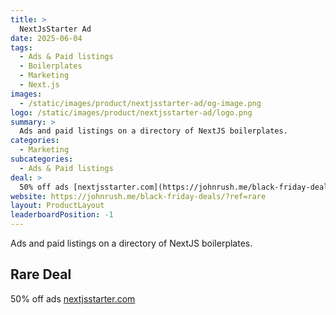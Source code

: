 ```yaml
---
title: >
  NextJsStarter Ad
date: 2025-06-04
tags:
  - Ads & Paid listings
  - Boilerplates
  - Marketing
  - Next.js
images:
  - /static/images/product/nextjsstarter-ad/og-image.png
logo: /static/images/product/nextjsstarter-ad/logo.png
summary: >
  Ads and paid listings on a directory of NextJS boilerplates.
categories:
  - Marketing
subcategories:
  - Ads & Paid listings
deal: >
  50% off ads [nextjsstarter.com](https://johnrush.me/black-friday-deals/?ref=rare)
website: https://johnrush.me/black-friday-deals/?ref=rare
layout: ProductLayout
leaderboardPosition: -1
---
```

Ads and paid listings on a directory of NextJS boilerplates.

## Rare Deal

50% off ads [nextjsstarter.com](https://johnrush.me/black-friday-deals/?ref=rare)
